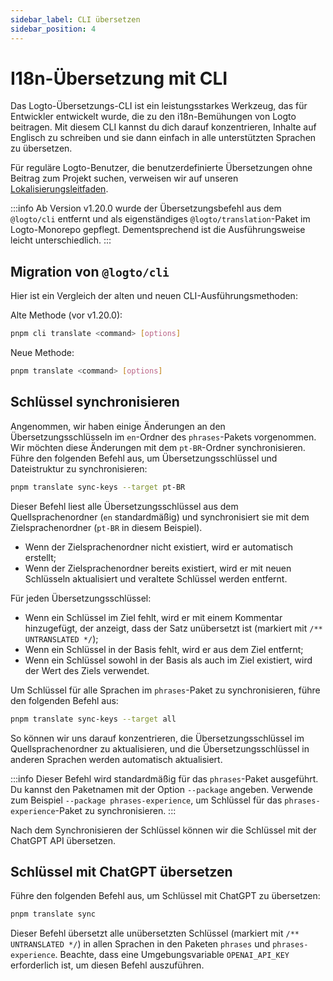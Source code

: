 ```yaml
---
sidebar_label: CLI übersetzen
sidebar_position: 4
---
```


# I18n-Übersetzung mit CLI

Das Logto-Übersetzungs-CLI ist ein leistungsstarkes Werkzeug, das für Entwickler entwickelt wurde, die zu den i18n-Bemühungen von Logto beitragen. Mit diesem CLI kannst du dich darauf konzentrieren, Inhalte auf Englisch zu schreiben und sie dann einfach in alle unterstützten Sprachen zu übersetzen.

Für reguläre Logto-Benutzer, die benutzerdefinierte Übersetzungen ohne Beitrag zum Projekt suchen, verweisen wir auf unseren [Lokalisierungsleitfaden](/customization/localized-languages/).

:::info
Ab Version v1.20.0 wurde der Übersetzungsbefehl aus dem `@logto/cli` entfernt und als eigenständiges `@logto/translation`-Paket im Logto-Monorepo gepflegt. Dementsprechend ist die Ausführungsweise leicht unterschiedlich.
:::

## Migration von `@logto/cli`

Hier ist ein Vergleich der alten und neuen CLI-Ausführungsmethoden:

Alte Methode (vor v1.20.0):

```bash
pnpm cli translate <command> [options]
```

Neue Methode:

```bash
pnpm translate <command> [options]
```

## Schlüssel synchronisieren

Angenommen, wir haben einige Änderungen an den Übersetzungsschlüsseln im `en`-Ordner des `phrases`-Pakets vorgenommen. Wir möchten diese Änderungen mit dem `pt-BR`-Ordner synchronisieren. Führe den folgenden Befehl aus, um Übersetzungsschlüssel und Dateistruktur zu synchronisieren:

```bash
pnpm translate sync-keys --target pt-BR
```

Dieser Befehl liest alle Übersetzungsschlüssel aus dem Quellsprachenordner (`en` standardmäßig) und synchronisiert sie mit dem Zielsprachenordner (`pt-BR` in diesem Beispiel).

- Wenn der Zielsprachenordner nicht existiert, wird er automatisch erstellt;
- Wenn der Zielsprachenordner bereits existiert, wird er mit neuen Schlüsseln aktualisiert und veraltete Schlüssel werden entfernt.

Für jeden Übersetzungsschlüssel:

- Wenn ein Schlüssel im Ziel fehlt, wird er mit einem Kommentar hinzugefügt, der anzeigt, dass der Satz unübersetzt ist (markiert mit `/** UNTRANSLATED */`);
- Wenn ein Schlüssel in der Basis fehlt, wird er aus dem Ziel entfernt;
- Wenn ein Schlüssel sowohl in der Basis als auch im Ziel existiert, wird der Wert des Ziels verwendet.

Um Schlüssel für alle Sprachen im `phrases`-Paket zu synchronisieren, führe den folgenden Befehl aus:

```bash
pnpm translate sync-keys --target all
```

So können wir uns darauf konzentrieren, die Übersetzungsschlüssel im Quellsprachenordner zu aktualisieren, und die Übersetzungsschlüssel in anderen Sprachen werden automatisch aktualisiert.

:::info
Dieser Befehl wird standardmäßig für das `phrases`-Paket ausgeführt. Du kannst den Paketnamen mit der Option `--package` angeben. Verwende zum Beispiel `--package phrases-experience`, um Schlüssel für das `phrases-experience`-Paket zu synchronisieren.
:::

Nach dem Synchronisieren der Schlüssel können wir die Schlüssel mit der ChatGPT API übersetzen.

## Schlüssel mit ChatGPT übersetzen

Führe den folgenden Befehl aus, um Schlüssel mit ChatGPT zu übersetzen:

```bash
pnpm translate sync
```

Dieser Befehl übersetzt alle unübersetzten Schlüssel (markiert mit `/** UNTRANSLATED */`) in allen Sprachen in den Paketen `phrases` und `phrases-experience`. Beachte, dass eine Umgebungsvariable `OPENAI_API_KEY` erforderlich ist, um diesen Befehl auszuführen.
